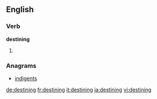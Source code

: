 
==English==

===Verb===
'''destining'''

# {{present participle of|destine}}

===Anagrams===
* [[indigents#English|indigents]]

[[de:destining]]
[[fr:destining]]
[[it:destining]]
[[ja:destining]]
[[vi:destining]]